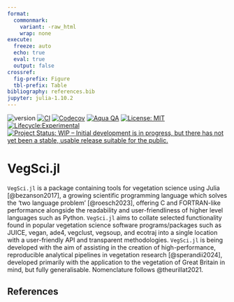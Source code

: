 ```yaml
---
format: 
  commonmark:
    variant: -raw_html
    wrap: none
execute: 
  freeze: auto
  echo: true
  eval: true
  output: false
crossref:
  fig-prefix: Figure
  tbl-prefix: Table
bibliography: references.bib
jupyter: julia-1.10.2
---
```


![version](https://img.shields.io/badge/version-0.1-blue)
[![CI](https://github.com/ZekeMarshall/VegSci.jl/actions/workflows/ci.yml/badge.svg?branch=main)](https://github.com/ZekeMarshall/VegSci.jl/actions/workflows/ci.yml?query=branch%3Amain)
[![Codecov](https://codecov.io/gh/ZekeMarshall/VegSci.jl/branch/main/graph/badge.svg)](https://codecov.io/gh/ZekeMarshall/VegSci.jl)
[![Aqua QA](https://raw.githubusercontent.com/JuliaTesting/Aqua.jl/master/badge.svg)](https://github.com/ZekeMarshall/VegSci.jl)
[![License: MIT](https://img.shields.io/badge/License-MIT-yellow.svg)](https://opensource.org/licenses/MIT)
[![Lifecycle:Experimental](https://img.shields.io/badge/Lifecycle-Experimental-339999)]()
[![Project Status: WIP – Initial development is in progress, but there has not yet been a stable, usable release suitable for the public.](https://www.repostatus.org/badges/latest/wip.svg)](https://www.repostatus.org/#wip)

# VegSci.jl

`VegSci.jl` is a package containing tools for vegetation science using Julia [@bezanson2017], a growing scientific programming language which solves the 'two language problem' [@roesch2023], offering C and FORTRAN-like performance alongside the readability and user-friendliness of higher level languages such as Python.
`VegSci.jl` aims to collate selected functionality found in popular vegetation science software programs/packages such as JUICE, vegan, ade4, vegclust, vegsoup, and ecotraj into a single location with a user-friendly API and transparent methodologies. 
`VegSci.jl` is being developed with the aim of assisting in the creation of high-performance, reproducible analytical pipelines in vegetation research [@sperandii2024], developed primarily with the application to the vegetation of Great Britain in mind, but fully generalisable.
Nomenclature follows @theurillat2021.

## References